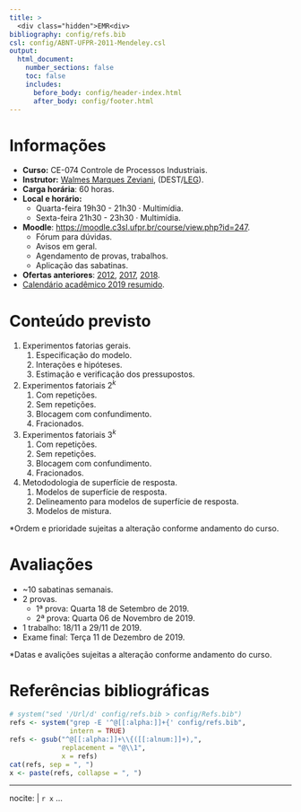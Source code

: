 ```yaml
---
title: >
  <div class="hidden">EMR<div>
bibliography: config/refs.bib
csl: config/ABNT-UFPR-2011-Mendeley.csl
output:
  html_document:
    number_sections: false
    toc: false
    includes:
      before_body: config/header-index.html
      after_body: config/footer.html
---
```


# Informações

  + **Curso:** CE-074 Controle de Processos Industriais.
  + **Instrutor:** [Walmes Marques Zeviani], (DEST/[LEG]).
  + **Carga horária**: 60 horas.
  + **Local e horário:**
    - Quarta-feira 19h30 - 21h30 · Multimídia.
    - Sexta-feira 21h30 - 23h30 · Multimídia.
  + **Moodle**: <https://moodle.c3sl.ufpr.br/course/view.php?id=247>.
    - Fórum para dúvidas.
    - Avisos em geral.
    - Agendamento de provas, trabalhos.
    - Aplicação das sabatinas.
  + **Ofertas anteriores**:
    [2012](http://leg.ufpr.br/~walmes/ensino/ce074-2012-02/),
    [2017](https://gitlab.c3sl.ufpr.br/walmes/ce074),
    [2018](http://leg.ufpr.br/~walmes/ensino/CPI/).
  + [Calendário acadêmico 2019 resumido](http://www.coordest.ufpr.br/wp-content/uploads/2019/03/Calendario-Ilustrado.jpg).

# Conteúdo previsto

  1. Experimentos fatorias gerais.
     1. Especificação do modelo.
     2. Interações e hipóteses.
     3. Estimação e verificação dos pressupostos.
  2. Experimentos fatoriais $2^k$
     1. Com repetições.
     2. Sem repetições.
     3. Blocagem com confundimento.
     4. Fracionados.
  3. Experimentos fatoriais $3^k$
     1. Com repetições.
     2. Sem repetições.
     3. Blocagem com confundimento.
     4. Fracionados.
  4. Metododologia de superfície de resposta.
     1. Modelos de superfície de resposta.
     2. Delineamento para modelos de superfície de resposta.
     3. Modelos de mistura.

\*Ordem e prioridade sujeitas a alteração conforme andamento do curso.

# Avaliações

  * ~10 sabatinas semanais.
  * 2 provas.
    * 1ª prova: Quarta 18 de Setembro de 2019.
    * 2ª prova: Quarta 06 de Novembro de 2019.
  * 1 trabalho: 18/11 a 29/11 de 2019.
  * Exame final: Terça 11 de Dezembro de 2019.

\*Datas e avalições sujeitas a alteração conforme andamento do curso.

# Referências bibliográficas

```r
# system("sed '/Url/d' config/refs.bib > config/Refs.bib")
refs <- system("grep -E '^@[[:alpha:]]+{' config/refs.bib",
               intern = TRUE)
refs <- gsub("^@[[:alpha:]]+\\{([[:alnum:]]+),",
             replacement = "@\\1",
             x = refs)
cat(refs, sep = ", ")
x <- paste(refs, collapse = ", ")
```

---
nocite: |
  `r x`
...

<!-- Coloca as referências aqui. -->
<div id="refs">
</div>

<!-- links -->
[Walmes Marques Zeviani]: http://leg.ufpr.br/~walmes
[Paulo Justiniano Ribeiro Jr]: http://leg.ufpr.br/~walmes
[LEG]: http://www.leg.ufpr.br
